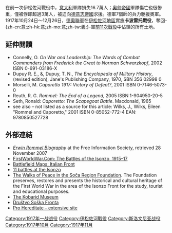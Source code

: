 {{Infobox Military Conflict
|conflict=卡波雷托戰役
|partof=[[義大利戰役_(第一次世界大戰)|義大利戰役]]（[[第一次世界大戰|第一次世界大戰]]）
|image=[[File:Battle_of_Caporetto.jpg|300px]]
|caption=卡波雷托戰役
|date=1917年10月24日–11月19日
|place=[[索查河|伊松佐山谷]]，位於今日[[斯洛維尼亞|斯洛維尼亞]]境內的[[科巴里德|科巴里德]]
|casus=
|territory=
|result=同盟國勝利
|combatant1=[[File:Flag_of_Austria-Hungary_1869-1918.svg|22px]] [[奥匈帝國|奥匈帝國]]<br/>[[File:Flag_of_the_German_Empire.svg|22px]] [[德意志帝國|德意志帝國]]
|combatant2={{flagicon|Italy|1861|size=25px}} [[義大利王國|義大利王國]] 
|commander1={{flagicon|Austria-Hungary}} [[斯韦托扎尔·博罗埃维奇|斯韦托扎尔·博罗埃维奇]]<br/>{{flagicon|German Empire}} [[奧托·馮·貝洛|奧托·馮·貝洛]]
|commander2={{flagicon|Italy|1861}} [[路易吉·卡多尔纳|路易吉·卡多尔纳]]<br />{{flagicon|Italy|1861}} [[路易吉·卡佩洛|路易吉·卡佩洛]]
|strength1=35個師
|strength2=41個師
|casualties1=20,000人死傷
|casualties2=11,000人死亡,<br /> 20,000人受傷,<br />265,000人被俘虜
}}
{{Campaignbox 意大利戰役 (第一次世界大戰)}}

在前一次伊松佐河戰役中，[[意大利王國|意大利]]軍隊損失16.7萬人；[[奧匈帝國|奧匈帝國]]軍隊傷亡也很慘重，僅被俘即超過3萬人，被迫向[[德意志帝國|德意志帝國]]求援。德軍7個師的兵力馳援奧軍。1917年10月24日～12月26日，[[德奧同盟|德奧聯軍]]在[[伊松佐河地區|伊松佐河地區]]實施'''卡波雷托戰役'''，奪回-{zh-cn:意;zh-hk:意;zh-mo:意;zh-tw:義;}-軍[[前11次戰役|前11次戰役]]中佔領的所有土地。

==延伸閱讀==
{{refbegin}}
* Connelly, O. ''On War and Leadership: The Words of Combat Commanders from Frederick the Great to Norman Schwarzkopf'', 2002 ISBN 0-691-03186-X
* Dupuy R. E., &, Dupuy, T. N., ''The Encyclopedia of Military History'', (revised edition), Jane's Publishing Company, 1970, SBN 356 02998 0
* Morselli, M. ''Caporetto 1917: Victory of Defeat?'', 2001 ISBN 0-7146-5073-0
* Reuth, R. G. ''Rommel: The End of a Legend'', 2005 ISBN 1-904950-20-5
* Seth, Ronald: ''Caporetto: The Scapegoat Battle''. Macdonald, 1965
* see also – not listed as a source for this article: Wilks, J., Wilks, Eileen "Rommel and Caporetto," 2001 ISBN 0-85052-772-4 EAN: 9780850527728
{{refend}}

==外部連結==
{{commons category|Battle of Caporetto}}
* [https://web.archive.org/web/20071229195323/http://www.freeinfosociety.com/site.php?postnum=792 ''Erwin Rommel Biography''] at the Free Information Society, retrieved 28 November 2007
* [http://www.firstworldwar.com/battles/isonzo.htm FirstWorldWar.Com: The Battles of the Isonzo, 1915–17]{{Wayback|url=http://www.firstworldwar.com/battles/isonzo.htm |date=20120714042911 }}
* [http://www.firstworldwar.com/maps/italianfront.htm Battlefield Maps: Italian Front]{{Wayback|url=http://www.firstworldwar.com/maps/italianfront.htm |date=20120707020415 }}
* [http://www.worldwar1.com/itafront/isonzo11.htm 11 battles at the Isonzo]{{Wayback|url=http://www.worldwar1.com/itafront/isonzo11.htm |date=20120510140841 }}
* [https://web.archive.org/web/20071027160636/http://www.potimiruvposocju.si/ The Walks of Peace in the Soča Region Foundation]. The Foundation preserves, restores and presents the historical and cultural heritage of the First World War in the area of the Isonzo Front for the study, tourist and educational purposes.
* [https://web.archive.org/web/20071119143924/http://www.kobariski-muzej.si/ang/razstave.html The Kobarid Museum] {{En icon}}
* [http://drustvo-soskafronta.si/ Društvo Soška Fronta]{{Wayback|url=http://drustvo-soskafronta.si/ |date=20120909190528 }} {{Sl icon}}
* [http://prohereditate.com/en/ Pro Hereditate – extensive site]{{Wayback|url=http://prohereditate.com/en/ |date=20120718012450 }} {{En icon}} {{It icon}} {{Sl icon}}

{{coord|46|12|52|N|13|38|33|E|type:event_region:SI|display=title}}

[[Category:1917年一战战役|Category:1917年一战战役]]
[[Category:伊松佐河戰役|Category:伊松佐河戰役]]
[[Category:斯洛文尼亚战役|Category:斯洛文尼亚战役]]
[[Category:1917年10月|Category:1917年10月]]
[[Category:1917年11月|Category:1917年11月]]